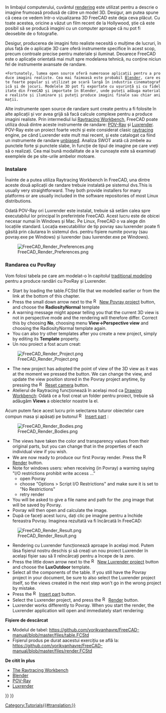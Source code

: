 <languages/>

{{Docnav
|[[Manual:Creating FEM analyses|Creating FEM analyses]]
|[[Manual:A gentle introduction|A gentle introduction]]
|[[Manual:Introduction|Manual start]]
|IconC=Crystal Clear manual.png
}}

{{Manual:TOC}}

<div class="mw-translate-fuzzy">
In limbajul computerului, cuvântul [https://en.wikipedia.org/wiki/Rendering_%28computer_graphics%29 rendering] este utilizat pentru a descrie o imagine frumoasă produsă de către un model 3D. Desigur, am putea spune că ceea ce vedem într-o vizualizarea 3D FreeCAD este deja ceva plăcut. Cu toate acestea, oricine a văzut un film recent de la Hollywood, știe că este posibil să se producă imagini cu un computer aproape că nu pot fi deosebite de o fotografie.
</div>

<div class="mw-translate-fuzzy">
Desigur, producerea de imagini foto realiste necesită o mulțime de lucruri, în plus față de o aplicație 3D care oferă instrumente specifice în acest scop, precum controale precise pentru materiale și iluminat. Deoarece FreeCAD este o aplicație orientată mai mult spre modelarea tehnică, nu conține niciun fel de instrumente avansate de randare.
</div>

<div class="mw-translate-fuzzy">
 +Fortunately, lumea open source oferă numeroase aplicații pentru a produce imagini realiste. Cea mai faimoasă este probabil [http://www.blender.org Blender], care este foarte popular și utilizat pe scară largă în industria cinematografică și de jocuri. Modelele 3D pot fi exportate cu ușurință și cu fidelitate din FreeCAD și importate în Blender, unde puteți adăuga materiale realiste și iluminare și puteți produce imagini finale sau chiar animații.
</div>

<div class="mw-translate-fuzzy">
Alte instrumente open source de randare sunt create pentru a fi folosite în alte aplicații și vor avea grijă să facă calcule complexe pentru a produce imagini realiste. Prin intermediul lui [[Raytracing_Workbench|Raytracing Workbench]], FreeCAD poate utiliza două dintre aceste instrumente de randare: [https://en.wikipedia.org/wiki/POV-Ray POV-Ray] și [https://en.wikipedia.org/wiki/LuxRender Luxrender]. POV-Ray 
este un proiect foarte vechi și este considerat clasic [https://en.wikipedia.org/wiki/Ray_tracing_%28graphics%29 raytracing] engine, pe când Luxrender este mult mai recent, și este catalogat ca fiind un instrumente de randare [https://en.wikipedia.org/wiki/Unbiased_rendering unbiased]. Analiza SWOT arată că zmbele au punctele forte și punctele slabe, în funcție de tipul de imagine pe care vreți să o realizați. Cea mai bună modalitate de a le cunoaște este să examinați exemplele de pe site-urile ambelor motoare.
</div>

<span id="Installation"></span>
=== Instalare ===

<div class="mw-translate-fuzzy">
Înainte de a putea utiliza Raytracing Workbench în FreeCAD, una dintre aceste două aplicații de randare trebuie instalată pe sistemul dvs.This is usually very straightforward. They both provide installers for many platforms or are usually included in the software repositories of most Linux distributions.
</div>

<div class="mw-translate-fuzzy">
Odată POV-Ray ori Luxrender este instalat, trebuie să setăm calea spre executabilul lor principal în preferințele FreeCAD. Acest lucru este de obicei necesar numai în Windows și Mac. Pe Linux, FreeCAD o va alege din locațiile standard. Locația executabililor de tip povray sau luxrender poate fi găsită prin căutarea în sistemul dvs. pentru fișiere numite povray (sau povray.exe pe Windows) și luxrender (sau luxrender.exe pe Windows).
</div>

[[File:FreeCAD_Render_Preferences.png]]

<span id="Rendering_with_PovRay"></span>
=== Randarea cu PovRay ===

<div class="mw-translate-fuzzy">
Vom folosi tabela pe care am modelat-o în capitolul [[Manual:Traditional_modeling,_the_CSG_way|traditional modeling]] pentru a produce randări cu  PovRay și Luxrender.
</div> 

<div class="mw-translate-fuzzy">
* Start by loading the table.FCStd file that we modelled earlier or from the link at the bottom of this chapter.
* Press the small down arrow next to the [[Image:Raytracing_New.png|16px]] [[Raytracing_New|New Povray project]] button, and choose the '''RadiosityNormal''' template
* A warning message might appear telling you that the current 3D view is not in perspective mode and the rendering will therefore differ. Correct this by choosing '''No''', choosing menu '''View->Perspective view''' and choosing the RadiosityNormal template again.
* You can also try other templates after you create a new project, simply by editing its '''Template''' property.
* Un nou proiect a fost acum creat:
</div>

[[File:FreeCAD_Render_Project.png]]

<div class="mw-translate-fuzzy">
* The new project has adopted the point of view of the 3D view as it was at the moment we pressed the button. We can change the view, and update the view position stored in the Povray project anytime, by pressing the [[Image:Raytracing_ResetCamera.png|16px]] [[Raytracing_ResetCamera|Reset camera]] button.
* Atelierul de Raytracing funcționează în același mod ca [[Drawing_Workbench|Drawing Workbench]]: Odată ce a fost creat un folder pentru proiect, trebuie să adăugăm '''Views''' a obiectelor noastre la el. 
Acum putem face acest lucru prin selectarea tuturor obiectelor care compun masa și apăsați pe butonul [[Image:Raytracing_InsertPart.png|16px]] [[Raytracing_InsertPart|Insert part]] :
</div>

[[File:FreeCAD_Render_Bodies.png]]

<div class="mw-translate-fuzzy">
* The views have taken the color and transparency values from their original parts, but you can change that in the properties of each individual view if you wish.
* We are now ready to produce our first Povray render. Press the [[Image:Raytracing_Render.png|16px]] [[Raytracing_Render|Render]] button.
* Note for windows users: when receiving (in Povray) a warning saying "I/O restrictions prohibit write access ..."
** open Povray
** choose "Options > Script I/O Restrictions" and make sure it is set to "No Restrictions"
** retry render
* You will be asked to give a file name and path for the .png image that will be saved by Povray.
* Povray will then open and calculate the image.
* După ce faceți acest lucru, dați clic pe imagine pentru a închide fereastra Povray. Imaginea rezultată va fi încărcată în FreeCAD:
</div>

[[File:FreeCAD_Render_Result.png]]

<div class="mw-translate-fuzzy">
* Rendering cu Luxrender funcționează aproape în același mod. Putem lăsa fișierul nostru deschis și să creați un nou proiect Luxrender în același fișier sau să îl reîncărcați pentru a începe de la zero.
* Press the little down arrow next to the [[Image:Raytracing_Lux.png|16px]] [[Raytracing_Lux|New Luxrender project]] button and choose the '''LuxOutdoor''' template.
* Select all the components of the table. If you still have the Povray project in your document, be sure to also select the Luxrender project itself, so the views created in the next step won't go in the wrong project by mistake.
* Press the [[Image:Raytracing_InsertPart.png|16px]] [[Raytracing_InsertPart|Insert part]] button.
* Select the Luxrender project, and press the [[Image:Raytracing_Render.png|16px]] [[Raytracing_Render|Render]] button.
* Luxrender works differently to Povray. When you start the render, the Luxrender application will open and immediately start rendering:
</div>

'''Fişiere de descărcat'''

* Modelul de tabel: https://github.com/yorikvanhavre/FreeCAD-manual/blob/master/files/table.FCStd
* Fișierul produs pe durat aacestui exercițiu se află la: https://github.com/yorikvanhavre/FreeCAD-manual/blob/master/files/render.FCStd

'''De citit în plus'''

<div class="mw-translate-fuzzy">
* [[Raytracing_Workbench|The Raytracing Workbench]]
* [http://www.blender.org Blender]
* [http://www.povray.org POV-Ray]
* [http://www.luxrender.net Luxrender]
</div>


{{Docnav
|[[Manual:Creating FEM analyses|Creating FEM analyses]]
|[[Manual:A gentle introduction|A gentle introduction]]
|[[Manual:Introduction|Manual start]]
|IconC=Crystal Clear manual.png
}}

[[Category:Tutorials{{#translation:}}]]
{{Raytracing Tools navi{{#translation:}}}}
{{Userdocnavi{{#translation:}}}}